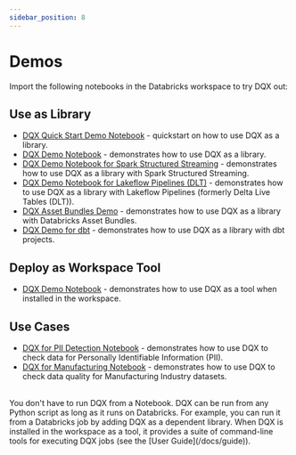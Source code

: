 ```yaml
---
sidebar_position: 8
---
```



#  Demos

Import the following notebooks in the Databricks workspace to try DQX out:
## Use as Library

* [DQX Quick Start Demo Notebook](https://github.com/databrickslabs/dqx/blob/v0.8.0/demos/dqx_quick_start_demo_library.py) - quickstart on how to use DQX as a library.
* [DQX Demo Notebook](https://github.com/databrickslabs/dqx/blob/v0.8.0/demos/dqx_demo_library.py) - demonstrates how to use DQX as a library.
* [DQX Demo Notebook for Spark Structured Streaming](https://github.com/databrickslabs/dqx/blob/v0.8.0/demos/dqx_streaming_demo.py) - demonstrates how to use DQX as a library with Spark Structured Streaming.
* [DQX Demo Notebook for Lakeflow Pipelines (DLT)](https://github.com/databrickslabs/dqx/blob/v0.8.0/demos/dqx_dlt_demo.py) - demonstrates how to use DQX as a library with Lakeflow Pipelines (formerly Delta Live Tables (DLT)).
* [DQX Asset Bundles Demo](https://github.com/databrickslabs/dqx/blob/v0.8.0/demos/dqx_demo_asset_bundle/README.md) - demonstrates how to use DQX as a library with Databricks Asset Bundles.
* [DQX Demo for dbt](https://github.com/databrickslabs/dqx/blob/v0.8.0/demos/dqx_demo_dbt/README.md) - demonstrates how to use DQX as a library with dbt projects.

## Deploy as Workspace Tool
* [DQX Demo Notebook](https://github.com/databrickslabs/dqx/blob/v0.8.0/demos/dqx_demo_tool.py) - demonstrates how to use DQX as a tool when installed in the workspace.

## Use Cases
* [DQX for PII Detection Notebook](https://github.com/databrickslabs/dqx/blob/v0.8.0/demos/dqx_demo_pii_detection.py) - demonstrates how to use DQX to check data for Personally Identifiable Information (PII).
* [DQX for Manufacturing Notebook](https://github.com/databrickslabs/dqx/blob/v0.8.0/demos/dqx_manufacturing_demo.py) - demonstrates how to use DQX to check data quality for Manufacturing Industry datasets.

<br />
<Admonition type="tip" title="Execution Environment">
You don't have to run DQX from a Notebook. DQX can be run from any Python script as long as it runs on Databricks.
For example, you can run it from a Databricks job by adding DQX as a dependent library.
When DQX is installed in the workspace as a tool, it provides a suite of command-line tools for executing DQX jobs (see the [User Guide](/docs/guide)).
</Admonition>
